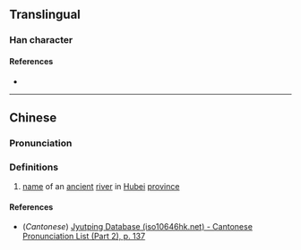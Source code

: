 {{character info}}
==Translingual==

===Han character===
{{Han char|rn=85|rad=水|as=04|sn=7|four=|canj=EHE,XEHE|ids=⿰氵夂}}

====References====
* {{Han ref|kx=0605.050|dkj=17170|hdz=31554.030|uh=6C77|ud=27767}}

----

==Chinese==
{{zh-forms}}

===Pronunciation===
{{zh-pron
|m=zhōng
|c=zung1
|mc=
|oc=
|cat=pn
}}

===Definitions===
{{zh-hanzi}}

# [[name]] of an [[ancient]] [[river]] in [[Hubei]] [[province]]

====References====
* (''Cantonese'') [http://www.iso10646hk.net/jp/document/download.jsp Jyutping Database (iso10646hk.net) - Cantonese Pronunciation List (Part 2), p. 137]